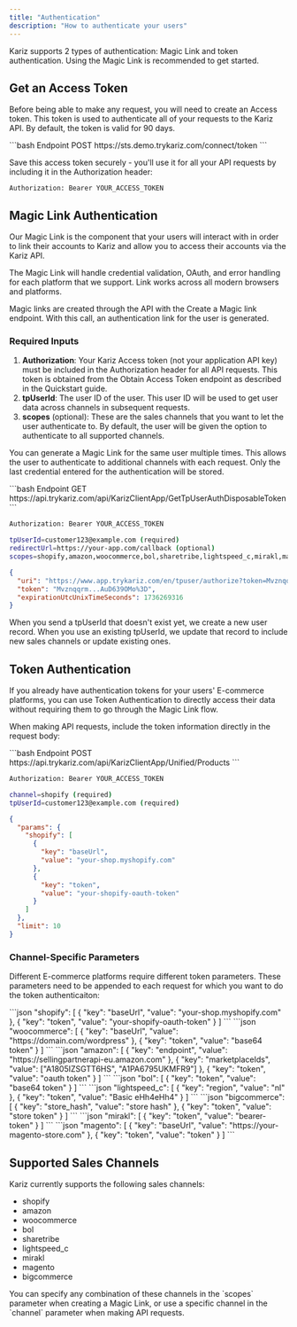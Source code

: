 ```yaml
---
title: "Authentication"
description: "How to authenticate your users"
---
```


Kariz supports 2 types of authentication: Magic Link and token authentication. Using the Magic Link is recommended to get started.

## Get an Access Token

Before being able to make any request, you will need to create an Access token. This token is used to authenticate all of your requests to the Kariz API. By default, the token is valid for 90 days.

<CodeGroup>
```bash Endpoint
POST https://sts.demo.trykariz.com/connect/token
```
</CodeGroup>

Save this access token securely - you'll use it for all your API requests by including it in the Authorization header:

```text
Authorization: Bearer YOUR_ACCESS_TOKEN
```

## Magic Link Authentication

Our Magic Link is the component that your users will interact with in order to link their accounts to Kariz and allow you to access their accounts via the Kariz API.

<Note>
The Magic Link will handle credential validation, OAuth, and error handling for each platform that we support. Link works across all modern browsers and platforms.
</Note>

Magic links are created through the API with the Create a Magic link endpoint. With this call, an authentication link for the user is generated.

### Required Inputs

1. **Authorization**: Your Kariz Access token (not your application API key) must be included in the Authorization header for all API requests. This token is obtained from the Obtain Access Token endpoint as described in the Quickstart guide.
2. **tpUserId**: The user ID of the user. This user ID will be used to get user data across channels in subsequent requests.
3. **scopes** (optional): These are the sales channels that you want to let the user authenticate to. By default, the user will be given the option to authenticate to all supported channels.

You can generate a Magic Link for the same user multiple times. This allows the user to authenticate to additional channels with each request. Only the last credential entered for the authentication will be stored.

<CodeGroup>
```bash Endpoint
GET https://api.trykariz.com/api/KarizClientApp/GetTpUserAuthDisposableToken
```

```bash Headers
Authorization: Bearer YOUR_ACCESS_TOKEN
```

```bash Parameters
tpUserId=customer123@example.com (required)
redirectUrl=https://your-app.com/callback (optional)
scopes=shopify,amazon,woocommerce,bol,sharetribe,lightspeed_c,mirakl,magento,bigcommerce (optional)
```

```json Response
{
  "uri": "https://www.app.trykariz.com/en/tpuser/authorize?token=Mvznqqrm...AuD639OMo%3D",
  "token": "Mvznqqrm...AuD639OMo%3D",
  "expirationUtcUnixTimeSeconds": 1736269316
}
```

<Note>
When you send a tpUserId that doesn't exist yet, we create a new user record. When you use an existing tpUserId, we update that record to include new sales channels or update existing ones.
</Note>

## Token Authentication

If you already have authentication tokens for your users' E-commerce platforms, you can use Token Authentication to directly access their data without requiring them to go through the Magic Link flow.

When making API requests, include the token information directly in the request body:

<CodeGroup>
```bash Endpoint
POST https://api.trykariz.com/api/KarizClientApp/Unified/Products
```

```bash Headers
Authorization: Bearer YOUR_ACCESS_TOKEN
```

```bash Parameters
channel=shopify (required)
tpUserId=customer123@example.com (required)
```

```json Request Body
{
  "params": {
    "shopify": [
      {
        "key": "baseUrl",
        "value": "your-shop.myshopify.com"
      },
      {
        "key": "token",
        "value": "your-shopify-oauth-token"
      }
    ]
  },
  "limit": 10
}
```
</CodeGroup>

### Channel-Specific Parameters

Different E-commerce platforms require different token parameters. These parameters need to be appended to each request for which you want to do the token authenticaiton:

<Accordion title="Shopify">
```json
"shopify": [
  {
    "key": "baseUrl",
    "value": "your-shop.myshopify.com"
  },
  {
    "key": "token",
    "value": "your-shopify-oauth-token"
  }
]
```
</Accordion>

<Accordion title="WooCommerce">
```json
"woocommerce": [
  {
    "key": "baseUrl",
    "value": "https://domain.com/wordpress"
  },
  {
    "key": "token",
    "value": "base64 token"
  }
]
```
</Accordion>

<Accordion title="Amazon">
```json
"amazon": [
  {
    "key": "endpoint",
    "value": "https://sellingpartnerapi-eu.amazon.com"
  },
  {
    "key": "marketplaceIds",
    "value": ["A1805IZSGTT6HS", "A1PA6795UKMFR9"]
  },
  {
    "key": "token",
    "value": "oauth token"
  }
]
```
</Accordion>

<Accordion title="Bol">
```json
"bol": [
  {
    "key": "token",
    "value": "base64 token"
  }
]
```
</Accordion>

<Accordion title="Lightspeed">
```json
"lightspeed_c": [
  {
    "key": "region",
    "value": "nl"
  },
  {
    "key": "token",
    "value": "Basic eHh4eHh4"
  }
]
```
</Accordion>

<Accordion title="BigCommerce">
```json
"bigcommerce": [
  {
    "key": "store_hash",
    "value": "store hash"
  },
  {
    "key": "token",
    "value": "store token"
  }
]
```
</Accordion>

<Accordion title="Mirakl">
```json
"mirakl": [
  {
    "key": "token",
    "value": "bearer-token"
  }
]
```
</Accordion>

<Accordion title="Magento">
```json
"magento": [
  {
    "key": "baseUrl",
    "value": "https://your-magento-store.com"
  },
  {
    "key": "token",
    "value": "token"
  }
]
```
</Accordion>

## Supported Sales Channels

Kariz currently supports the following sales channels:

- shopify
- amazon
- woocommerce
- bol
- sharetribe
- lightspeed_c
- mirakl
- magento
- bigcommerce

You can specify any combination of these channels in the \`scopes\` parameter when creating a Magic Link, or use a specific channel in the \`channel\` parameter when making API requests.
